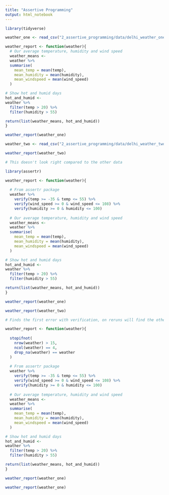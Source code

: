 ```yaml
---
title: "Assertive Programming"
output: html_notebook
---
```


```r
library(tidyverse)
```


```r
weather_one <- read_csv("2_assertive_programming/data/delhi_weather_one.csv")
```


```r
weather_report <- function(weather){
  # Our average temperature, humidity and wind speed 
  weather_means <- 
  weather %>% 
  summarise(
    mean_temp = mean(temp),
    mean_humidity = mean(humidity),
    mean_windspeed = mean(wind_speed)
  )

# Show hot and humid days
hot_and_humid <- 
weather %>% 
  filter(temp > 20) %>% 
  filter(humidity > 55)

return(list(weather_means, hot_and_humid))
}

weather_report(weather_one)
```


```r
weather_two <- read_csv("2_assertive_programming/data/delhi_weather_two.csv")
```


```r
weather_report(weather_two)

# This doesn't look right compared to the other data
```


```r
library(assertr)
```


```r
weather_report <- function(weather){
  
  # From assertr package
  weather %>% 
    verify(temp >= -35 & temp <= 55) %>% 
    verify(wind_speed >= 0 & wind_speed <= 108) %>% 
    verify(humidity >= 0 & humidity <= 100)
  
  # Our average temperature, humidity and wind speed 
  weather_means <- 
  weather %>% 
  summarise(
    mean_temp = mean(temp),
    mean_humidity = mean(humidity),
    mean_windspeed = mean(wind_speed)
  )

# Show hot and humid days
hot_and_humid <- 
weather %>% 
  filter(temp > 20) %>% 
  filter(humidity > 55)

return(list(weather_means, hot_and_humid))
}

weather_report(weather_one)
```

```r
weather_report(weather_two)

# Finds the first error with verification, on reruns will find the other
```


```r
weather_report <- function(weather){
  
  stopifnot(
    nrow(weather) > 15,
    ncol(weather) == 4,
    drop_na(weather) == weather
  )
  
  # From assertr package
  weather %>% 
    verify(temp >= -35 & temp <= 55) %>% 
    verify(wind_speed >= 0 & wind_speed <= 108) %>% 
    verify(humidity >= 0 & humidity <= 100)
  
  # Our average temperature, humidity and wind speed 
  weather_means <- 
  weather %>% 
  summarise(
    mean_temp = mean(temp),
    mean_humidity = mean(humidity),
    mean_windspeed = mean(wind_speed)
  )

# Show hot and humid days
hot_and_humid <- 
weather %>% 
  filter(temp > 20) %>% 
  filter(humidity > 55)

return(list(weather_means, hot_and_humid))
}

weather_report(weather_one)
```


```r
weather_report(weather_one)
```

